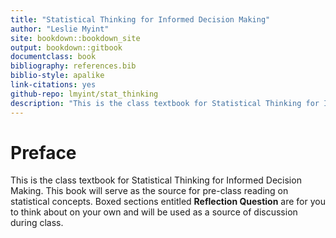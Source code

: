 ```yaml
--- 
title: "Statistical Thinking for Informed Decision Making"
author: "Leslie Myint"
site: bookdown::bookdown_site
output: bookdown::gitbook
documentclass: book
bibliography: references.bib
biblio-style: apalike
link-citations: yes
github-repo: lmyint/stat_thinking
description: "This is the class textbook for Statistical Thinking for Informed Decision Making."
---
```


# Preface {-}

This is the class textbook for Statistical Thinking for Informed Decision Making. This book will serve as the source for pre-class reading on statistical concepts. Boxed sections entitled **Reflection Question** are for you to think about on your own and will be used as a source of discussion during class.
